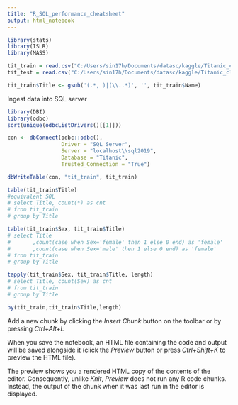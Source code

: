 ```yaml
---
title: "R_SQL_performance_cheatsheet"
output: html_notebook
---
```

```r
library(stats)
library(ISLR)
library(MASS)

tit_train = read.csv("C:/Users/sin17h/Documents/datasc/kaggle/Titanic_classify/data/train.csv")
tit_test = read.csv("C:/Users/sin17h/Documents/datasc/kaggle/Titanic_classify/data/test.csv")

tit_train$Title <- gsub('(.*, )|(\\..*)', '', tit_train$Name)

```

Ingest data into SQL server
```r

library(DBI)
library(odbc)
sort(unique(odbcListDrivers()[[1]]))

con <- dbConnect(odbc::odbc(), 
                 Driver = "SQL Server", 
                 Server = "localhost\\sql2019", 
                 Database = "Titanic", 
                 Trusted_Connection = "True")

dbWriteTable(con, "tit_train", tit_train)
```

```r

table(tit_train$Title)
#equivalent SQL
# select Title, count(*) as cnt
# from tit_train
# group by Title

table(tit_train$Sex, tit_train$Title)
# select Title
#       ,count(case when Sex='female' then 1 else 0 end) as 'female'
#       ,count(case when Sex='male' then 1 else 0 end) as 'female'
# from tit_train
# group by Title

tapply(tit_train$Sex, tit_train$Title, length) 
# select Title, count(Sex) as cnt
# from tit_train
# group by Title

by(tit_train,tit_train$Title,length)

```

Add a new chunk by clicking the *Insert Chunk* button on the toolbar or by pressing *Ctrl+Alt+I*.

When you save the notebook, an HTML file containing the code and output will be saved alongside it (click the *Preview* button or press *Ctrl+Shift+K* to preview the HTML file).

The preview shows you a rendered HTML copy of the contents of the editor. Consequently, unlike *Knit*, *Preview* does not run any R code chunks. Instead, the output of the chunk when it was last run in the editor is displayed.
